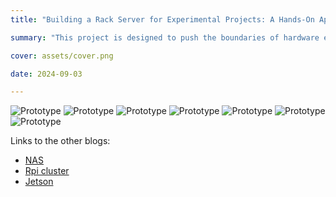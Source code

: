 ```yaml
---
title: "Building a Rack Server for Experimental Projects: A Hands-On Approach to Hardware and Innovation"

summary: "This project is designed to push the boundaries of hardware experimentation, providing a flexible environment for testing and learning."

cover: assets/cover.png

date: 2024-09-03

---
```


![Prototype](./assets/cvr.jpg)
![Prototype](./assets/rpi.jpeg)
![Prototype](./assets/tik.jpg)
![Prototype](./assets/1.jpeg)
![Prototype](./assets/3.jpeg)
![Prototype](./assets/gmk.jpeg)
![Prototype](./assets/me.jpg)


Links to the other blogs: 
- [NAS](https://surenpoghosyan.dev/blog/2024/nas/)
- [Rpi cluster](https://surenpoghosyan.dev/blog/2024/rpi-cluster/)
- [Jetson](https://surenpoghosyan.dev/blog/2024/jetson/)